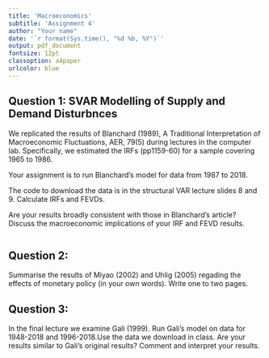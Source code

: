 ---
title: 'Macroeconomics'
subtitle: 'Assignment 4'
author: "Your name"
date: '`r format(Sys.time(), "%d %b, %Y")`'
output: pdf_document
fontsize: 12pt
classoption: a4paper
urlcolor: blue
---

## Question 1: SVAR Modelling of Supply and Demand Disturbnces
We replicated the results of Blanchard (1989), A Traditional Interpretation of Macroeconomic Fluctuations, AER, 79(5) during lectures in the computer lab. Specifically, we estimated the IRFs (pp1159-60) for a sample covering 1965 to 1986. 

Your assignment is to run Blanchard's model for data from 1987 to 2018. 

The code to download the data is in the structural VAR lecture slides 8 and 9. Calculate IRFs and FEVDs. 

Are your results broadly consistent with those in Blanchard's article? Discuss the macroeconomic implications of your IRF and FEVD results.


<!-- Answer here -->

```{r}

```

## Question 2: 

Summarise the results of Miyao (2002) and Uhlig (2005) regading the effects of monetary policy (in your own words). Write one to two pages.


<!-- Answer here -->




## Question 3:

In the final lecture we examine Gali (1999). Run Gali's model on data for 1948-2018 and 1996-2018.Use the data we download in class. Are your results similar to Gali's original results? Comment and interpret your results.

<!-- Answer here -->

```{r}

```




